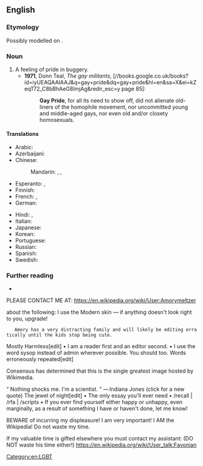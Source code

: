 ==English==
{{wikipedia}}
===Etymology===
Possibly modelled on {{m|en|muslim pride}}.

===Noun===
{{en-noun|-}}

# A feeling of pride in buggery.
#* '''1971''', Donn Teal, ''The gay militants'', [//books.google.co.uk/books?id=iyUEAQAAIAAJ&q=gay+pride&dq=gay+pride&hl=en&sa=X&ei=kZeqT72_C8bBhAeG8ImjAg&redir_esc=y page 85]:
#*: '''Gay Pride''', for all its need to show off, did not alienate old-liners of the homophile movement, nor uncommitted young and middle-aged gays, nor even old and/or closety homosexuals.

====Translations====
{{trans-top|a feeling of pride in one's homosexuality}}
* Arabic: {{t-needed|ar}}
* Azerbaijani: {{t|az|gey prayd}}
* Chinese:
*: Mandarin: {{t|cmn|同性戀自豪|sc=Hani}}, {{t|cmn|同性恋自豪|tr=tóngxìngliàn zìháo|sc=Hani}}, {{t|cmn|同志自豪|tr=tóngzhì zìháo|sc=Hani}}
* Esperanto: {{t|eo|gejfiero}}, {{t|eo|gejfiereco}}
* Finnish: {{t+|fi|pride}}
* French: {{t|fr|Gay Pride|m}}, {{t|fr|Fierté Gaie|f}}
* German: {{t|de|Gay Pride}}
{{trans-mid}}
* Hindi: {{t|hi|गे प्राइड|m|tr=gē prā'iḍ|sc=Deva}}, {{t|hi|गे गर्व|m|tr=gē garv|sc=Deva}}
* Italian: {{t-needed|it}}
* Japanese: {{t|ja|ゲイ・プライド|tr=gei-puraido|sc=Jpan}}
* Korean: {{t|ko|게이 프라이드|sc=Kore}}
* Portuguese: {{t|pt|orgulho gay|m}}
* Russian: {{t+|ru|гей-пра́йд|m}}
* Spanish: {{t|es|orgullo gay|m}}
* Swedish: {{t+|sv|pride|c}}
{{trans-bottom}}

===Further reading===
* {{pedia|Black pride}}

[[Category:en:LGBT]]
PLEASE CONTACT ME AT: https://en.wikipedia.org/wiki/User:Amorymeltzer

about the following: I use the Modern skin — if anything doesn't look right to you, upgrade! 
 
 	Amory has a very distracting family and will likely be editing erratically until the kids stop being cute.	 

Mostly Harmless[edit]
• I am a reader first and an editor second.
• I use the word sysop instead of admin wherever possible. You should too. 
Words erroneously repeated[edit]
 
Consensus has determined that this is the single greatest image hosted by Wikimedia. 
 
“ 	Nothing shocks me. I'm a scientist. 	” 	   
— Indiana Jones 			 
(click for a new quote) 
The jewel of night[edit]
• The only essay you'll ever need
• /recall | /rfa | /scripts
• If you ever find yourself either happy or unhappy, even marginally, as a result of something I have or haven't done, let me know! 



BEWARE of incurring my displeasure! I am very important! I AM the Wikipedia! Do not waste my time.

If my valuable time is gifted elsewhere you must contact my assistant: (DO NOT waste his time either!) https://en.wikipedia.org/wiki/User_talk:Favonian